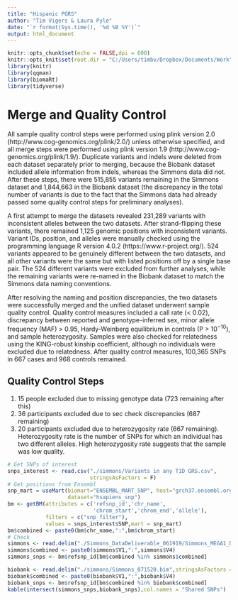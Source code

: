 ```yaml
---
title: "Hispanic PGRS"
author: "Tim Vigers & Laura Pyle"
date: "`r format(Sys.time(), '%d %B %Y')`"
output: html_document
---
```


```r
knitr::opts_chunk$set(echo = FALSE,dpi = 600)
knitr::opts_knit$set(root.dir = "C:/Users/timbv/Dropbox/Documents/Work")
library(knitr)
library(qqman)
library(biomaRt)
library(tidyverse)
```

# Merge and Quality Control

All sample quality control steps were performed using plink version 2.0 (http://www.cog-genomics.org/plink/2.0/) unless otherwise specified, and all merge steps were performed using plink version 1.9 (http://www.cog-genomics.org/plink/1.9/). Duplicate variants and indels were deleted from each dataset separately prior to merging, because the Biobank dataset included allele information from indels, whereas the Simmons data did not. After these steps, there were 515,855 variants remaining in the Simmons dataset and 1,844,663 in the Biobank dataset (the discrepancy in the total number of variants is due to the fact that the Simmons data had already passed some quality control steps for preliminary analyses).

A first attempt to merge the datasets revealed 231,289 variants with inconsistent alleles between the two datasets. After strand-flipping these variants, there remained 1,125 genomic positions with inconsistent variants. Variant IDs, position, and alleles were manually checked using the programming language R version 4.0.2 (https://www.r-project.org/). 524 variants appeared to be genuinely different between the two datasets, and all other variants were the same but with listed positions off by a single base pair. The 524 different variants were excluded from further analyses, while the remaining variants were re-named in the Biobank dataset to match the Simmons data naming conventions.

After resolving the naming and position discrepancies, the two datasets were successfully merged and the unified dataset underwent sample quality control. Quality control measures included a call rate (< 0.02), discrepancy between reported and genotype-inferred sex, minor allele frequency (MAF) > 0.95, Hardy-Weinberg equilibrium in controls (P > $10^{-10}$), and sample heterozygosity. Samples were also checked for relatedness using the KING-robust kinship coefficient, although no individuals were excluded due to relatedness. After quality control measures, 100,365 SNPs in 667 cases and 968 controls remained.

## Quality Control Steps

1. 15 people excluded due to missing genotype data (723 remaining after this)
2. 36 participants excluded due to sec check discrepancies (687 remaining)
3. 20 participants excluded due to heterozygosity rate (667 remaining). Heterozygosity rate is the number of SNPs for which an individual has two different alleles. High heterozygosity rate suggests that the sample was low quality.

```r
# Get SNPs of interest
snps_interest <- read.csv("./simmons/Variants in any T1D GRS.csv",
                          stringsAsFactors = F)
# Get positions from Ensembl
snp_mart = useMart(biomart="ENSEMBL_MART_SNP", host="grch37.ensembl.org",
                   dataset="hsapiens_snp")
bm <- getBM(attributes = c('refsnp_id','chr_name',
                           'chrom_start','chrom_end','allele'), 
            filters = c("snp_filter"),
            values = snps_interest$SNP,mart = snp_mart)
bm$combined <- paste0(bm$chr_name,":",bm$chrom_start)
# Check
simmons <- read.delim("./Simmons_DataDeliverable_061919/Simmons_MEGA1_Deliverable_06142019/cleaned_files/Simmons_Custom_MEGA_Analysi_03012019_snpFailsRemoved_passing_QC.bim",header = F,stringsAsFactors = F)
simmons$combined <- paste0(simmons$V1,":",simmons$V4)
simmons_snps <- bm$refsnp_id[bm$combined %in% simmons$combined]

biobank <- read.delim("./simmons/Simmons_071520.bim",stringsAsFactors = F,header = F)
biobank$combined <- paste0(biobank$V1,":",biobank$V4)
biobank_snps <- bm$refsnp_id[bm$combined %in% biobank$combined]
kable(intersect(simmons_snps,biobank_snps),col.names = "Shared SNPs")
```

<!-- ```{r indels} -->
<!-- simmons <- read.delim("./Simmons_passed_qc.bim",header = F) -->
<!-- write.table(simmons$V2[which(simmons$V5 == "I" | simmons$V5 == "D")], -->
<!--             file = "./qc/exclude_indels",row.names = F, -->
<!--             quote = F,col.names = F) -->
<!-- ``` -->

<!-- ```{bash eval=FALSE} -->
<!-- # Change directory -->
<!-- cd /Users/timvigers/Documents/simmons/ -->
<!-- # Remove indels and duplicates -->
<!-- plink --bfile Simmons_passed_qc --exclude qc/exclude_indels --make-bed --out qc/simmons -->
<!-- plink --bfile qc/simmons --list-duplicate-vars ids-only suppress-first --out qc/simmons -->
<!-- plink --bfile qc/simmons --exclude qc/simmons.dupvar --make-bed --out qc/simmons -->

<!-- plink --bfile Simmons_071520 --snps-only --make-bed --out qc/biobank -->
<!-- plink --bfile qc/biobank --list-duplicate-vars ids-only suppress-first --out qc/biobank -->
<!-- plink --bfile qc/biobank --exclude qc/biobank.dupvar --make-bed --out qc/biobank -->
<!-- # Merge files -->
<!-- plink --bfile qc/simmons --bmerge qc/biobank --make-bed --out qc/first_merge -->
<!-- # This produces multiple position warnings, so try flipping -->
<!-- plink --bfile qc/simmons --flip qc/first_merge-merge.missnp --make-bed --out qc/simmons_flipped -->
<!-- # Re-merge flipped -->
<!-- plink --bfile qc/simmons_flipped --bmerge qc/biobank --make-bed --out qc/flip_merge -->
<!-- ``` -->

<!-- ```{r name differences} -->
<!-- # Import .bim files -->
<!-- simmons <- read.delim("./qc/simmons.bim", header=FALSE) -->
<!-- biobank <- read.delim("./qc/biobank.bim", header=FALSE) -->
<!-- # Check that the matching positions have the same alleles (or can be flipped to be the same) -->
<!-- simmons$position <- paste(simmons$V1,simmons$V4,sep = "_") -->
<!-- biobank$position <- paste(biobank$V1,biobank$V4,sep = "_") -->
<!-- matching <- intersect(simmons$position,biobank$position) -->
<!-- # Combine -->
<!-- simmons <- simmons[simmons$position %in% matching,] -->
<!-- biobank <- biobank[biobank$position %in% matching,] -->
<!-- all <- full_join(simmons,biobank,by="position") -->
<!-- # Check names -->
<!-- all <- all[which(all$V2.x != all$V2.y),] -->
<!-- # Check alleles -->
<!-- ex <- all[which(all$V5.x != all$V5.y),] -->
<!-- # Check flipped -->
<!-- ex <- ex[which(ex$V5.x != ex$V6.y),] -->
<!-- # Remove variants that are genuinely different -->
<!-- ex <- c(as.character(ex$V2.x),as.character(ex$V2.y)) -->
<!-- # Change names for all others -->
<!-- all <- all[!(all$V2.x %in% ex),] -->
<!-- all <- all[!(all$V2.y %in% ex),] -->
<!-- # Write for exclusion -->
<!-- write.table(ex,file = "./qc/exclude_mismatch",row.names = F, -->
<!--             quote = F,col.names = F) -->
<!-- # Change names in R -->
<!-- biobankbim <- read.delim("./qc/biobank.bim", header=FALSE) -->
<!-- biobankbim$V2[match(all$V2.y,biobankbim$V2)] <- all$V2.x -->
<!-- write.table(biobankbim,"./qc/biobank.bim",row.names = F,quote = F,col.names = F) -->
<!-- ``` -->

<!-- ```{bash eval=FALSE} -->
<!-- # Exclude name mismatches and SNPs that are different -->
<!-- plink --bfile qc/biobank --make-bed --out qc/biobank --exclude qc/exclude_mismatch -->
<!-- plink --bfile qc/biobank --make-bed --out qc/biobank --exclude qc/first_merge-merge.missnp -->
<!-- plink --bfile qc/simmons --make-bed --out qc/simmons --exclude qc/exclude_mismatch -->
<!-- plink --bfile qc/simmons --make-bed --out qc/simmons --exclude qc/first_merge-merge.missnp -->
<!-- # Merge again -->
<!-- plink --bfile qc/simmons --bmerge qc/biobank --make-bed --out qc/biobank_simmons_merge -->
<!-- # QC merged data -->
<!-- plink2 --bfile qc/biobank_simmons_merge --geno 0.02 --make-bed --out qc/biobank_simmons_merge -->
<!-- plink2 --bfile qc/biobank_simmons_merge --mind 0.02 --make-bed --out qc/biobank_simmons_merge -->
<!-- plink2 --bfile qc/biobank_simmons_merge --maf 0.05 --make-bed --out qc/biobank_simmons_merge -->
<!-- plink2 --bfile qc/biobank_simmons_merge --mac 20 --make-bed --out qc/biobank_simmons_merge # for GLM -->
<!-- plink2 --bfile qc/biobank_simmons_merge --hwe 1e-6 --make-bed --out qc/biobank_simmons_merge -->
<!-- plink2 --bfile qc/biobank_simmons_merge --hwe 1e-10 --make-bed --out qc/biobank_simmons_merge -->
<!-- # Prune -->
<!-- plink2 --bfile qc/biobank_simmons_merge --indep-pairwise 50 5 0.2 --out qc/indepSNP -->
<!-- plink2 --bfile qc/biobank_simmons_merge --extract qc/indepSNP.prune.in --make-bed --out analysis/biobank_simmons_merge_final -->
<!-- # Check kinship - none (good!) -->
<!-- plink2 --bfile analysis/biobank_simmons_merge_final --make-king-table --king-table-filter 0.354 --out qc/biobank_simmons_kin -->
<!-- ``` -->

<!-- ```{r ensembl,cache=TRUE} -->
<!-- # Check how many of the SNPs of interest are in the final merge -->
<!-- merged_snps <- read.delim("./qc/biobank_simmons_merge.bim", -->
<!--                           header=FALSE) -->
<!-- # Ensembl -->
<!-- snp_mart = useMart(biomart="ENSEMBL_MART_SNP", host="grch37.ensembl.org", -->
<!--                    dataset="hsapiens_snp") -->
<!-- bm <- getBM(attributes = c('refsnp_id','chr_name', -->
<!--                            'chrom_start','chrom_end','allele'), -->
<!--             filters = c("snp_filter"), -->
<!--             values = Variants.in.any.T1D.GRS$SNP,mart = snp_mart) -->
<!-- # Check -->
<!-- bm$combined <- paste0(bm$chr_name,":",bm$chrom_start) -->
<!-- merged_snps$combined <- paste0(merged_snps$V1,":",merged_snps$V4) -->
<!-- ``` -->

<!-- # PCA -->

<!-- ```{bash eval=FALSE} -->
<!-- plink2 --bfile analysis/biobank_simmons_merge_final --pca --out analysis/PCA -->
<!-- ``` -->

<!-- ## By Cohort -->

<!-- There are clear batch effects between Kimber's data and the Biobank data. When PC3 is included in the logistic regression, the VIF for cohort is really high, suggesting that PC3 is primarily driven by batch. -->

<!-- ```{r pca by batch} -->
<!-- # Clear workspace -->
<!-- rm(list = ls()) -->
<!-- # PCA -->
<!-- PCA <- read.delim("./analysis/PCA.eigenvec") -->
<!-- colnames(PCA)[1] <- "FID" -->
<!-- # Get ethnicity -->
<!-- kimber <- read.csv("./clinical.csv") -->
<!-- biobank <- read.csv("./Biobank Hispanic Patients - Compass Mapping File.csv") -->
<!-- PCA$studyid <- gsub(".*_","",PCA$IID) -->
<!-- PCA$Ethnicity <- kimber$Hispanic..0.N..1.Y.[match(PCA$studyid,kimber$correct_labID)] -->
<!-- PCA$Ethnicity[is.na(match(PCA$studyid,kimber$correct_labID))] <- 1 -->
<!-- PCA$Ethnicity <- factor(PCA$Ethnicity,levels = c(0,1),labels = c("Non-Hispanic","Hispanic")) -->
<!-- # Cohort info -->
<!-- PCA$Cohort <- ifelse(PCA$studyid %in% kimber$correct_labID,"Kimber","Biobank") -->
<!-- # Export Kimber only -->
<!-- write.table(PCA[PCA$Cohort == "Kimber",1:2],"./analysis/kimber_ids", -->
<!--             row.names = F,col.names = F,quote = F) -->
<!-- # Sex -->
<!-- PCA$Sex <- kimber$Gender[match(PCA$studyid,kimber$correct_labID)] -->
<!-- PCA$Sex[is.na(PCA$Sex)] <- biobank$Sex[match(PCA$studyid[is.na(PCA$Sex)],biobank$Arb_person_id)] -->
<!-- PCA$Sex <- as.factor(PCA$Sex) -->
<!-- levels(PCA$Sex) <- c("F", "F", "M", "M") -->
<!-- # Plot (colorblind friendly) -->
<!-- cbPalette <- c("#999999", "#E69F00", "#56B4E9", "#009E73", "#F0E442", "#0072B2", "#D55E00", "#CC79A7") -->
<!-- ggplot(PCA,aes(x=PC1,y=PC2)) + -->
<!--   geom_point(aes(color = Cohort)) + scale_color_manual(values=cbPalette) + theme_bw() -->
<!-- ggplot(PCA,aes(x=PC2,y=PC3)) + -->
<!--   geom_point(aes(color = Cohort)) + scale_color_manual(values=cbPalette) + theme_bw() -->
<!-- ggplot(PCA,aes(x=PC1,y=PC3)) + -->
<!--   geom_point(aes(color = Cohort)) + scale_color_manual(values=cbPalette) + theme_bw() -->
<!-- ``` -->

<!-- ```{r} -->
<!-- # Make covariate txt files -->
<!-- write.table(PCA[,c("FID","IID","Sex","PC1","PC2")], -->
<!--             file = "./analysis/covar.txt",quote = F,row.names = F) -->
<!-- write.table(PCA[,c("FID","IID","Sex","PC1","PC2","PC3")], -->
<!--             file = "./analysis/covar_pc3.txt",quote = F,row.names = F) -->
<!-- ``` -->

<!-- # Analysis -->

<!-- ```{bash eval=FALSE} -->
<!-- # Logistic regression -->
<!-- plink2 --bfile analysis/biobank_simmons_merge_final --covar analysis/covar.txt  --logistic 'firth-fallback' --out analysis/logistic_results -->
<!-- plink2 --bfile analysis/biobank_simmons_merge_final --covar analysis/covar_pc3.txt  --logistic 'firth-fallback' --out analysis/logistic_results_pc3 -->
<!-- # Adjusted p values -->
<!-- plink2 --adjust-file analysis/logistic_results.PHENO1.glm.logistic.hybrid 'test=ADD' --out analysis/logistic_results -->
<!-- plink2 --adjust-file analysis/logistic_results_pc3.PHENO1.glm.logistic.hybrid 'test=ADD' --out analysis/logistic_results_pc3 -->
<!-- ``` -->

<!-- # Results without adjusting for PC3 (batch effect) -->

<!-- ```{r logistic results,warning=FALSE} -->
<!-- # Import plink results -->
<!-- logistic_results <- read.delim("./analysis/logistic_results.PHENO1.glm.logistic.hybrid") -->
<!-- # Format data -->
<!-- res <- logistic_results[logistic_results$TEST == "ADD",c("ID","X.CHROM","POS","P","Z_STAT")] -->
<!-- colnames(res) <- c("SNP","CHR","BP","P") -->
<!-- # Get SNPs of interest from Kimber -->
<!-- snps_interest <- read.csv("./Variants in any T1D GRS.csv") -->
<!-- # Plot -->
<!-- manhattan(res,main = "Manhattan Plot",highlight = snps_interest$SNP) -->
<!-- qq(res$P) -->
<!-- ``` -->

<!-- # Adjusted results -->

<!-- ```{r logistic pc3 results,warning=FALSE} -->
<!-- # Import plink results -->
<!-- logistic_results <- read.delim("./analysis/logistic_results_pc3.PHENO1.glm.logistic.hybrid") -->
<!-- # Format data -->
<!-- res <- logistic_results[logistic_results$TEST == "ADD",c("ID","X.CHROM","POS","P","Z_STAT")] -->
<!-- colnames(res) <- c("SNP","CHR","BP","P") -->
<!-- # Get SNPs of interest from Kimber -->
<!-- snps_interest <- read.csv("./Variants in any T1D GRS.csv") -->
<!-- # Plot -->
<!-- manhattan(res,main = "Manhattan Plot",highlight = snps_interest$SNP) -->
<!-- qq(res$P) -->
<!-- ``` -->

<!-- # HLA imputation -->

<!-- ```{bash eval=FALSE} -->
<!-- csh -f ~/Documents/Work/GWAS/SNP2HLA_package_v1.0.3/SNP2HLA/SNP2HLA.csh analysis/biobank_simmons_merge_final ~/Documents/Work/GWAS/SNP2HLA_package_v1.0.3/SNP2HLA/HM_CEU_REF analysis/biobank_simmons_merge_final_imputed plink -->
<!-- ``` -->

<!-- ```{bash eval=FALSE} -->
<!-- # Delete temp files -->
<!-- find . -type f -name "*~" -delete -->
<!-- ``` -->

